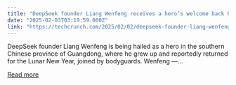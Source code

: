 ```yaml
---
title: "DeepSeek founder Liang Wenfeng receives a hero’s welcome back home"
date: "2025-02-03T03:19:59.000Z"
link: "https://techcrunch.com/2025/02/02/deepseek-founder-liang-wenfeng-receives-a-heros-welcome-back-home/"
---
```


DeepSeek founder Liang Wenfeng is being hailed as a hero in the southern Chinese province of Guangdong, where he grew up and reportedly returned for the Lunar New Year, joined by bodyguards. Wenfeng —...

[Read more](https://techcrunch.com/2025/02/02/deepseek-founder-liang-wenfeng-receives-a-heros-welcome-back-home/)
